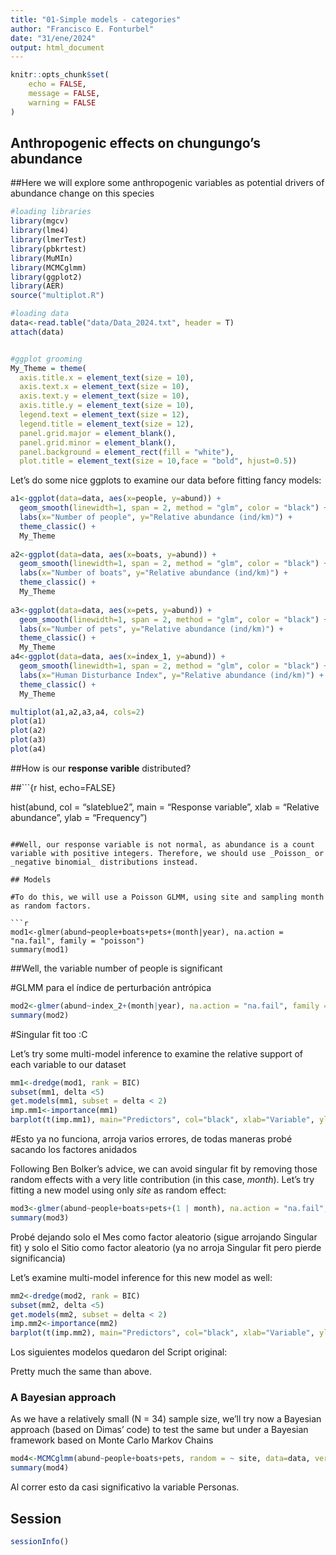 ```yaml
---
title: "01-Simple models - categories"
author: "Francisco E. Fonturbel"
date: "31/ene/2024"
output: html_document
---
```


```r
knitr::opts_chunk$set(
	echo = FALSE,
	message = FALSE,
	warning = FALSE
)
```

## Anthropogenic effects on chungungo's abundance

##Here we will explore some anthropogenic variables as potential drivers of abundance change on this species

```r
#loading libraries
library(mgcv)
library(lme4)
library(lmerTest)
library(pbkrtest)
library(MuMIn)
library(MCMCglmm)
library(ggplot2)
library(AER)
source("multiplot.R")

#loading data
data<-read.table("data/Data_2024.txt", header = T)
attach(data)


#ggplot grooming
My_Theme = theme(
  axis.title.x = element_text(size = 10),
  axis.text.x = element_text(size = 10),
  axis.text.y = element_text(size = 10),
  axis.title.y = element_text(size = 10),
  legend.text = element_text(size = 12),
  legend.title = element_text(size = 12),
  panel.grid.major = element_blank(),
  panel.grid.minor = element_blank(),
  panel.background = element_rect(fill = "white"),
  plot.title = element_text(size = 10,face = "bold", hjust=0.5))
```

Let's do some nice ggplots to examine our data before fitting fancy models:

```r

a1<-ggplot(data=data, aes(x=people, y=abund)) +
  geom_smooth(linewidth=1, span = 2, method = "glm", color = "black") +
  labs(x="Number of people", y="Relative abundance (ind/km)") +
  theme_classic() +
  My_Theme
  
a2<-ggplot(data=data, aes(x=boats, y=abund)) +
  geom_smooth(linewidth=1, span = 2, method = "glm", color = "black") +
  labs(x="Number of boats", y="Relative abundance (ind/km)") +
  theme_classic() +
  My_Theme
  
a3<-ggplot(data=data, aes(x=pets, y=abund)) +
  geom_smooth(linewidth=1, span = 2, method = "glm", color = "black") +
  labs(x="Number of pets", y="Relative abundance (ind/km)") +
  theme_classic() +
  My_Theme
a4<-ggplot(data=data, aes(x=index_1, y=abund)) +
  geom_smooth(linewidth=1, span = 2, method = "glm", color = "black") +
  labs(x="Human Disturbance Index", y="Relative abundance (ind/km)") +
  theme_classic() +
  My_Theme

multiplot(a1,a2,a3,a4, cols=2)
plot(a1)
plot(a2)
plot(a3)
plot(a4)

```
##How is our **response varible** distributed?

##```{r hist, echo=FALSE}

hist(abund, col = "slateblue2", main = "Response variable", xlab = "Relative abundance", ylab = "Frequency")
```

##Well, our response variable is not normal, as abundance is a count variable with positive integers. Therefore, we should use _Poisson_ or _negative binomial_ distributions instead.

## Models

#To do this, we will use a Poisson GLMM, using site and sampling month as random factors.

```r

mod1<-glmer(abund~people+boats+pets+(month|year), na.action = "na.fail", family = "poisson")
summary(mod1)

```

##Well, the variable number of people is significant

#GLMM para el índice de perturbación antrópica

```r

mod2<-glmer(abund~index_2+(month|year), na.action = "na.fail", family = "poisson")
summary(mod2)

```

#Singular fit too :C

Let's try some multi-model inference to examine the relative support of each variable to our dataset


```r

mm1<-dredge(mod1, rank = BIC)
subset(mm1, delta <5)
get.models(mm1, subset = delta < 2)
imp.mm1<-importance(mm1)
barplot(t(imp.mm1), main="Predictors", col="black", xlab="Variable", ylab="Relative support")

```

#Esto ya no funciona, arroja varios errores, de todas maneras probé sacando los factores anidados

Following Ben Bolker's advice, we can avoid singular fit by removing those random effects with a very litle contribution (in this case, _month_). Let's try fitting a new model using only _site_ as random effect:

```r

mod3<-glmer(abund~people+boats+pets+(1 | month), na.action = "na.fail", family = "poisson")
summary(mod3)

```

Probé dejando solo el Mes como factor aleatorio (sigue arrojando Singular fit) y solo el Sitio como factor aleatorio (ya no arroja Singular fit pero pierde significancia)

Let's examine multi-model inference for this new model as well:

```r
mm2<-dredge(mod2, rank = BIC)
subset(mm2, delta <5)
get.models(mm2, subset = delta < 2)
imp.mm2<-importance(mm2)
barplot(t(imp.mm2), main="Predictors", col="black", xlab="Variable", ylab="Relative support")
```

Los siguientes modelos quedaron del Script original:

Pretty much the same than above.

### A Bayesian approach

As we have a relatively small (N = 34) sample size, we'll try now a Bayesian approach (based on Dimas' code) to test the same but under a Bayesian framework based on Monte Carlo Markov Chains

```r

mod4<-MCMCglmm(abund~people+boats+pets, random = ~ site, data=data, verbose = FALSE)
summary(mod4)

```

Al correr esto da casi significativo la variable Personas.

## Session

```r
sessionInfo()
```